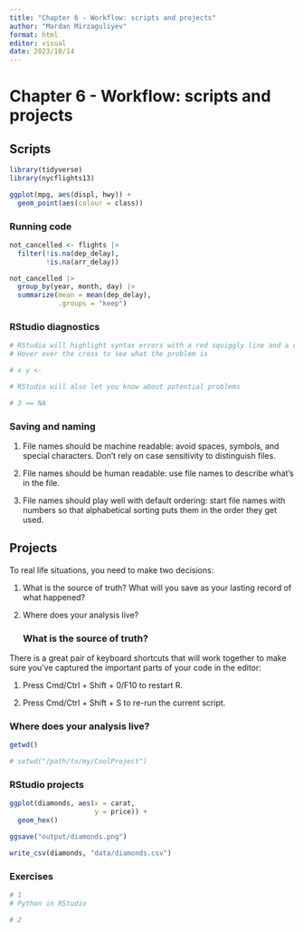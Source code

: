 ```yaml
---
title: "Chapter 6 - Workflow: scripts and projects"
author: "Mardan Mirzaguliyev"
format: html
editor: visual
date: 2023/10/14
---
```


# Chapter 6 - Workflow: scripts and projects

## Scripts

```r
library(tidyverse)
library(nycflights13)
```

```r
ggplot(mpg, aes(displ, hwy)) +
  geom_point(aes(colour = class))
```

### **Running code**

```r
not_cancelled <- flights |> 
  filter(!is.na(dep_delay), 
         !is.na(arr_delay))

not_cancelled |> 
  group_by(year, month, day) |> 
  summarize(mean = mean(dep_delay),
            .groups = "keep")
```

### **RStudio diagnostics**

```r
# RStudio will highlight syntax errors with a red squiggly line and a cross in the sidebar
# Hover over the cross to see what the problem is

# x y <- 
```

```r
# RStudio will also let you know about potential problems

# 3 == NA
```

### **Saving and naming**

1.  File names should be machine readable: avoid spaces, symbols, and special characters. Don't rely on case sensitivity to distinguish files.

2.  File names should be human readable: use file names to describe what's in the file.

3.  File names should play well with default ordering: start file names with numbers so that alphabetical sorting puts them in the order they get used.

## Projects

To real life situations, you need to make two decisions:

1.  What is the source of truth? What will you save as your lasting record of what happened?

2.  Where does your analysis live?

    ### **What is the source of truth?**

There is a great pair of keyboard shortcuts that will work together to make sure you've captured the important parts of your code in the editor:

1.  Press Cmd/Ctrl + Shift + 0/F10 to restart R.

2.  Press Cmd/Ctrl + Shift + S to re-run the current script.

### **Where does your analysis live?**

```r
getwd()
```

```r
# setwd("/path/to/my/CoolProject")
```

### **RStudio projects**

```r
ggplot(diamonds, aes(x = carat,
                     y = price)) +
  geom_hex()

ggsave("output/diamonds.png")
```

```r
write_csv(diamonds, "data/diamonds.csv")
```

### Exercises

```r
# 1
# Python in RStudio
```

```r
# 2
```
